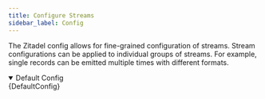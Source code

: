 ```yaml
---
title: Configure Streams
sidebar_label: Config
---
```



The Zitadel config allows for fine-grained configuration of streams.
Stream configurations can be applied to individual groups of streams.
For example, single records can be emitted multiple times with different formats.

<details open>
    <summary>Default Config</summary>
    <CodeBlock language="yaml">{DefaultConfig}</CodeBlock>
</details>

